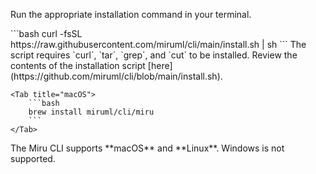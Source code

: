 Run the appropriate installation command in your terminal.

<Tabs>
    <Tab title="Linux">
        ```bash
        curl -fsSL https://raw.githubusercontent.com/miruml/cli/main/install.sh | sh
        ```
        The script requires `curl`, `tar`, `grep`, and `cut` to be installed.
        Review the contents of the installation script [here](https://github.com/miruml/cli/blob/main/install.sh). 
    </Tab>

    <Tab title="macOS">
        ```bash
        brew install miruml/cli/miru
        ```
    </Tab>
</Tabs>

<Note>
The Miru CLI supports **macOS** and **Linux**. Windows is not supported.
</Note>
